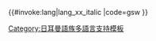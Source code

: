 <includeonly>{{#invoke:lang|lang_xx_italic
|code=gsw
}}</includeonly><noinclude>
{{Documentation|Template:Lang-x/doc}}
[[Category:日耳曼語族多語言支持模板]]
</noinclude>